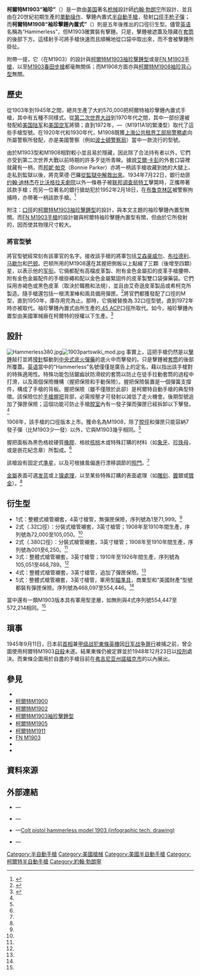 {{noteTA
|G1=軍事
|G2=長度單位
|G3=Firearms
}}
{{Infobox Weapon
| name = 柯爾特M1903袖珍擊錘內置式半自動手槍<br />{{Lang|en|Colt Pocket Hammerless}}
| image = File:Frederic Laboureur Colt 1903 Pocket pistol-2013.19.1-IMG 7577-white.jpg
| image_size = 300px
| caption = [[法國抵抗運動|法國抵抗運動]]成員弗雷德里克·“阿蘭”·普洛曼在{{Link-en|穆什特山馬基|Maquis du Mont Mouchet|穆什特山戰役}}當中攜帶的袖珍擊錘內置式手槍。現於[[巴黎|巴黎]][[荣军院|荣军院]]的[[巴黎軍事博物館|軍事博物館]]展出。
| origin = {{flagcountry|United States}}
| type = [[半自動手槍|半自動手槍]]
<!-- Type selection -->| is_ranged = yes
| is_bladed = 
| is_explosive = 
| is_artillery = 
| is_vehicle = 
| is_missile = 
| is_UK = <!-- Service history -->
| service = 
| used_by = 
| wars = <!-- Production history -->
| designer = [[约翰·勃朗宁|约翰·勃朗宁]]
| design_date = 1903年
| manufacturer = {{Link-en|柯爾特生產公司|Colt's Manufacturing Company|柯爾特專利槍械生產公司}}
| unit_cost = 
| production_date = 1903年—1945年
| number = ~570,000把
| variants = M1903、M1908（1式—5式）
<!-- General specifications -->| spec_label = 
| weight = 680.39[[克|克]]（24[[盎司|盎司]]，1.5[[磅|磅]]）
| length = <div class="NavFrame collapsed" style="color: black; background-color: #FFFFFF; margin: 0 auto; padding: 0 10px; text-align: left;"><div class="NavHead" style="background-color: #FFFFFF; margin: 0 auto; padding: 0 10px; font-weight:normal;"></div><div class="NavContent" style="background-color: #FFFFFF; margin: 0 auto; padding: 0 10px;">
* 1式：177.8[[毫米|毫米]]（7[[英寸|英寸]]）
* 2—5式：171.45毫米（6.75英吋）
</div>
</div>
| part_length = <div class="NavFrame collapsed" style="color: black; background-color: #FFFFFF; margin: 0 auto; padding: 0 10px; text-align: left;"><div class="NavHead" style="background-color: #FFFFFF; margin: 0 auto; padding: 0 10px; font-weight:normal;"></div><div class="NavContent" style="background-color: #FFFFFF; margin: 0 auto; padding: 0 10px;">
* 1式：101.6毫米（4英吋）
* 2—5式：95.25毫米（3.75英吋）
</div>
</div>
| width = 
| height = 
| diameter = 
| crew = <!-- Ranged weapon specifications -->
| cartridge = -{}-
* M1903：{{Link-en|.32 ACP|.32 ACP}}
* M1908：{{Link-en|.380 ACP|.380 ACP}}
| cartridge_weight = 
| caliber = <div class="NavFrame collapsed" style="color: black; background-color: #FFFFFF; margin: 0 auto; padding: 0 10px; text-align: left;"><div class="NavHead" style="background-color: #FFFFFF; margin: 0 auto; padding: 0 10px; font-weight:normal;"></div><div class="NavContent" style="background-color: #FFFFFF; margin: 0 auto; padding: 0 10px;">
* M1903：7.94毫米（.3125英吋）
* M1908：9.02毫米（.355英吋）
</div>
</div>
| barrels = 1根，[[膛線|膛線]]6條，無[[槍口|槍口]]裝置
| action = <div class="NavFrame collapsed" style="color: black; background-color: #FFFFFF; margin: 0 auto; padding: 0 10px; text-align: left;"><div class="NavHead" style="background-color: #FFFFFF; margin: 0 auto; padding: 0 10px; font-weight:normal;"></div><div class="NavContent" style="background-color: #FFFFFF; margin: 0 auto; padding: 0 10px;">
* [[反沖作用_(槍械)|反沖作用]]
* [[扳机#单动式|單動操作扳機]]
</div>
</div>
| mode = {{Link-en|半自動槍械|Semi-automatic firearm|半自動}}
| rate = 
| velocity = 263[[米每秒|米／秒]]（862.86[[英尺每秒|英尺／秒]]）
| energy = 
| range = 20—30[[米_(单位)|公尺]]（21.87—32.81[[码|码]]，65.62—98.43[[英尺|英尺]]）
| max_range = 50公尺（54.68码，164.04英尺）
| feed = <div class="NavFrame collapsed" style="color: black; background-color: #FFFFFF; margin: 0 auto; padding: 0 10px; text-align: left;"><div class="NavHead" style="background-color: #FFFFFF; margin: 0 auto; padding: 0 10px; font-weight:normal;"></div><div class="NavContent" style="background-color: #FFFFFF; margin: 0 auto; padding: 0 10px;">
* M1903：8發可拆卸式[[彈匣|彈匣]]
* M1908：7發可拆卸式彈匣
</div>
</div>
| sights = [[機械瞄具|機械瞄具]]：金屬製風偏漂移調節式[[照門|照門]]和金屬製固定式[[照準器|準星]]
<!-- 火炮規格 -->| breech = 
| recoil = 
| carriage = 
| elevation = 
| traverse = <!-- 刃器規格 -->
| blade_type = 
| hilt_type = 
| sheath_type = 
| head_type = 
| haft_type = <!-- 爆炸物內填炸藥規格 -->
| filling = 
| filling_weight = 
| detonation = 
| yield = <!-- 車輛/飛彈規格 -->
| armour = 
| primary_armament = 
| secondary_arament = 
| engine = 
| engine_power = 
| transmission = 
| payload_capacity = 
| fuel_capacity = 
| pw_ratio = 
| suspension = 
| clearance = 
| vehicle_range = 
| speed = 
| guidance = 
| steering = <!-- Missiles only -->
| wingspan = 
| propellant = 
| ceiling = 
| altitude = 
| depth = 
| boost = 
| accuracy = 
| launch_platform = 
| transport = 
}}

'''柯爾特M1903“袖珍{{Link-en|擊錘內置式|Hammerless}}”'''（{{Lang-en|'''Colt Model 1903 Pocket Hammerless'''}}）是一款由[[美国|美国]]著名[[枪械|枪械]]設計師[[约翰·勃朗宁|约翰·勃朗宁]]所設計、並且由{{Link-en|柯爾特生產公司|Colt's Manufacturing Company|柯爾特專利槍械生產公司}}在20世紀初期生產的[[扳机#单动式|單動操作]]、擊錘內置式[[半自動手槍|半自動手槍]]，發射{{Link-en|.32 ACP|.32 ACP}}[[口徑|口徑]][[手枪|手枪]][[子彈|子彈]]；而'''柯爾特M1908“袖珍擊錘內置式”'''（{{Lang-en|'''Colt Model 1908 Pocket Hammerless'''}}）則是五年後推出的{{Link-en|.380 ACP|.380 ACP}}口徑衍生型。儘管[[英语|英语]]名稱為“Hammerless”，但M1903確實裝有擊錘。只是，擊錘被遮蓋及隱藏在[[手槍套筒|套筒]]的後部下方。這樣射手可將手槍快速而且順暢地從口袋中取出來，而不會被擊錘所掛扯。

附帶一提，它（在M1903）的設計與[[柯爾特M1903袖珍擊錘半自動手槍|柯爾特M1903袖珍擊錘型]]或是[[FN_M1903手槍|FN M1903手槍]]，以至[[M1903春田步槍|M1903春田步槍]]都毫無關係；而M1908方面亦與[[柯爾特M1908袖珍背心型手槍|柯爾特M1908袖珍背心型]]無關。

== 歷史 ==
從1903年到1945年之間，總共生產了大約570,000把柯爾特袖珍擊錘內置式手槍，其中有五種不同樣式。從[[第二次世界大战|第二次世界大战]]到1970年代之間，其中一部份還被發配給[[美国陆军|美国陆军]]和[[美国空军|美国空军]]將領；直到1972年，{{Link-en|岩島兵工廠|Rock Island Arsenal}}—{{Link-en|M15半自動手槍|M15 pistol|柯爾特M15將官型號}}（M1911A1的緊湊型）取代了這些手槍型號。在1920年代和1930年代，M1908既獲[[上海公共租界工部局警務處|上海公共租界工部局警務處]]向所屬警察所發配，亦是美國警察（例如[[波士頓警察局|波士頓警察局]]）當中一款流行的型號。

由於M1903型和M1908相對較小並且易於隱藏，因此除了合法持有者以外，它們亦受到第二次世界大戰以前時期的許多歹徒所青睞。據說[[艾爾·卡彭|艾爾·卡彭]]的外套口袋裡就藏有一柄，而[[邦妮和克萊德|邦妮·帕克]]（Bonnie Parker）亦將一柄該手槍收藏到她的大腿上、走私到監獄以後，將克萊德·巴羅[[越獄|從監獄中解救出來]]。1934年7月22日，銀行劫匪[[约翰·迪林杰|约翰·迪林杰]]在[[比沃格拉夫劇院|比沃格拉夫劇院]]以外一條巷子被[[联邦调查局|联邦调查局]][[特工|特工]]擊斃時，正攜帶著該款手槍；而另一位著名的銀行搶劫犯{{Link-en|威利·薩頓|Willie Sutton}}於1952年2月18日，在[[布鲁克林区|布鲁克林区]]被警察拘捕時，亦帶著一柄該款手槍。<ref name="Ayoob2012">{{cite book|author={{Link-en|馬薩德·阿約布|Massad Ayoob}}|title=Massad Ayoob's Greatest Handguns of the World|url=https://books.google.com/books?id=F6Yd2aU3uc8C&pg=PA128|year=2012|publisher=Gun Digest Books|location=Iola, Wisconsin|isbn=1-4402-2869-8|page=128}}</ref>

附注：{{Link-en|.38 ACP|.38 ACP}}[[口徑|口徑]]的[[柯爾特M1903袖珍擊錘半自動手槍|柯爾特M1903袖珍擊錘型]]的設計，與本文主題的袖珍擊錘內置型無關。而[[FN_M1903手槍|FN M1903手槍]]的設計雖與柯爾特袖珍擊錘內置型有關，但由於它所發射的{{Link-en|9毫米白朗寧長彈|9mm Browning Long|9×20毫米白朗寧長彈}}，因而使其物理尺寸較大。

=== 將官型號 ===
將官型號經常刻有該軍官的名字。接收該手槍的將軍包括[[德怀特·艾森豪威尔|艾森豪威尔]]、[[奥马尔·布拉德利|布拉德利]]、[[乔治·卡特莱特·马歇尔|马歇尔]]和[[乔治·巴顿|巴顿]]。巴顿所用的M1908還在其握把側板以上點綴了三顆（後增至四顆）星，以表示他的[[军衔|军衔]]。它倆都配有高檔皮革製{{Link-en|手槍槍套|Handgun holster|槍套}}、附有金色金屬扣的皮革手槍腰帶、附有金色金屬配件的手槍掛繩和配以金色金屬緊固件的皮革製雙口袋彈藥袋。它們採用赤褐色或黑色皮革（取決於職務和法規），並且由艾奇遜皮革製品或希柯克所製造。隨手槍還包括一根清潔棒和兩具備用彈匣。<ref name="Sapp2007">{{cite book |first=Rick |last= |title=Standard Catalog of Colt Firearms |url=https://books.google.com/books?id=6eBW-HqX24cC&pg=PA132 |date= 2007 |publisher=Gun Digest Books |location=Iola, Wisconsin |isbn=1-4402-2697-0 |page=132}}</ref>將官們都獲發配了{{Link-en|.380 ACP|.380 ACP}}口徑的M型，直到1950年，庫存用完為止。那時，它倆被替換為.32口徑型號，直到1972年時亦被取代。袖珍擊錘內置式由{{Link-en|岩島兵工廠|Rock Island Arsenal}}所生產的[[.45_ACP|.45 ACP]]口徑{{Link-en|M15半自動手槍|M15 pistol}}所取代。如今，袖珍擊錘內置型由美國軍械廠在柯爾特的授權以下生產。<ref name=hammerless>{{Citation |title=Colt's 1903 Hammerless |author={{Link-en|加里·詹姆斯|Garry James (journalist)}} |magazine={{Link-en|槍與彈藥雜誌|Guns & Ammo}} |date= August 2016 |pages=82–94 }}</ref>

== 設計 ==
[[File:Hammerless380.jpg|right]][[File:1903partswiki_mod.jpg|thumb]]
事實上，這把手槍仍然是以[[擊錘|擊錘]]敲打並將[[撞針|撞針]]驅動到[[中央式底火|中央式底火]][[彈藥|彈藥]]的底火中而擊發的。只是擊錘被[[手槍套筒|套筒]]的後部所覆蓋。[[英语|英语]]當中的“Hammerless”名號僅僅是廣告上的定名，藉以指出該手槍對{{Link-en|隱蔽攜帶|Concealed carry}}的特殊適用性。特殊功能包括鋸齒狀防滑紋的套筒以防止在徒手拉動套筒的過程中打滑，以及兩個保險機構（握把保險和手動保險）。握把保險裝置是一個彈簧支撐件，構成了手槍的背板。握把保險（雖不僅限於此卻）是柯爾特自動手槍的典型特徵。該保險位於[[手槍握把|手槍握把]]背部，必需按壓才可發射以減低了走火機會。後期型號追加了彈匣保險；這個功能可防止手槍[[膛室|膛室]]內有一發子彈而彈匣已經拆卸以下擊發。<ref name="Sapp2007"/>

1908年，該手槍的{{Link-en|.380 ACP|.380 ACP}}口徑版本上市。獲命名為M1908，除了[[膛徑|膛徑]]和彈匣只能容納7發子彈（比M1903少一發）以外，它與M1903幾乎相同。<ref name="Sapp2007"/>

握把面板為黑色格紋硬質[[橡膠|橡膠]]、格紋[[核桃|核桃]]木或特殊訂購的材料（如[[象牙|象牙]]、[[珍珠母|珍珠母]]，或是嵌花紀念章）所製成。<ref name="Sapp2007"/>

該槍設有固定式[[照準器|準星]]，以及可根據風偏進行漂移調節的[[照門|照門]]。<ref name="Sapp2007"/>

[[金屬|金屬]]表面可選[[发蓝|发蓝]]或上[[镍|镍]][[表面處理|處理]]，以至某些特殊訂購的表面處理（如[[雕塑|雕刻]]、[[镀层|鍍]]銀或[[镀金|镀金]]）。<ref name="Sapp2007"/>

== 衍生型 ==
* 1式：整體式槍管襯套，4英寸槍管，無彈匣保險，序列號為1至71,999。<ref name="Sapp2007"/>
* 2式（.32口徑）：分裝式槍管襯套，3{{frac|3|4}}英寸槍管；1908年至1910年間生產，序列號為72,000至105,050。<ref name="Sapp2007"/>
* 2式（.380口徑）：分裝式槍管襯套，3{{frac|3|4}}英寸槍管；1908年至1910年間生產，序列號為001至6,250。<ref name="Sapp2007"/>
* 3式：整體式槍管襯套，3{{frac|3|4}}英寸槍管；1910年至1926年間生產，序列號為105,051至468,789。<ref name="Sapp2007"/>
* 4式：整體式槍管襯套，3{{frac|3|4}}英寸槍管，追加了彈匣保險。<ref name="Sapp2007"/>
* 5式：整體式槍管襯套，3{{frac|3|4}}英寸槍管，軍用型[[照準器|瞄準具]]，商業型和“美國財產”型號都裝有彈匣保險。序列號為468,097至554,446。<ref name="Sapp2007"/>

當中還有一類M1903版本具有軍用型{{Link-en|磷化|Parkerizing}}塗層，如無則與4式序列號554,447至572,214相同。<ref name="Sapp2007"/>

== 瑣事 ==
1945年9月11日，日本前[[总理|首相]]兼[[甲级战犯|甲级战犯]][[東條英機|東條英機]]因[[日军战争罪行|日军战争罪行]]被捕之前，曾企圖使用柯爾特M1903[[自殺|自殺]]未遂。結果東條仍被定罪並於1948年12月23日以[[绞刑|绞刑]]處決。而東條企圖用於自盡的手槍目前在[[弗吉尼亚州|弗吉尼亚州]][[諾福克_(維吉尼亞州)|諾福克市]]的{{Link-en|麥克阿瑟紀念堂|MacArthur Memorial}}以內展出。

== 參見 ==
* {{Link-en|美國武裝部隊單兵武器列表|List of individual weapons of the U.S. Armed Forces}}
* [[柯爾特M1900手槍|柯爾特M1900]]
* [[柯爾特M1902半自動手槍|柯爾特M1902]]
* [[柯爾特M1903袖珍擊錘半自動手槍|柯爾特M1903袖珍擊錘型]]
* [[柯爾特M1905半自動手槍|柯爾特M1905]]
* [[M1911手槍|柯爾特M1911]]
* [[FN_M1903手槍|FN M1903]]
* {{Link-en|紅寶石半自動手槍|Ruby Pistol}}
* {{Link-en|M15半自動手槍|M15 pistol}}

<!-- == 註釋 ==
{{Reflist|group=note}} -->
== 資料來源 ==
<div class="references-small">
<references />
</div>
<!-- == 參考文獻 == -->
== 外部連結 ==
{{commons|Colt Model 1903 Hammerless}}
* {{en icon}}—{{cite web |url=http://www.coltautos.com/1903ph.htm |title=Colt 1903 .32 ACP Pocket Hammerless Pistol |publisher=Coltautos.com |date= |accessdate=2012-06-01 |archive-date=2012-05-30 |archive-url=https://web.archive.org/web/20120530130328/http://www.coltautos.com/1903ph.htm |dead-url=no }}
* {{en icon}}—{{cite web |url=http://unblinkingeye.com/Guns/1903C/1903c.html |title=1903 Colt Model M |publisher=Unblinkingeye.com |date= |accessdate=2012-06-01 |archive-date=2020-11-27 |archive-url=https://web.archive.org/web/20201127183050/https://unblinkingeye.com/Guns/1903C/1903c.html |dead-url=no }}
* {{en icon}}—[http://hlebooks.com/pinterest/co1903b.jpg Colt pistol hammerless model 1903 (infographic tech. drawing)] {{Wayback|url=http://hlebooks.com/pinterest/co1903b.jpg |date=20160304052909 }}
* {{en icon}}—{{cite web|url=http://www.usarmamentcorp.com/manufactured-products/colt-1903-pocket-pistol///|title=Colt Licensed 1903 "Hammerless" General Officer's Pocket Pistol|publisher=U.S. Armament Corp|accessdate=August 1, 2016|date=|archive-url=https://web.archive.org/web/20180916130226/http://www.usarmamentcorp.com/manufactured-products/colt-1903-pocket-pistol///|archive-date=September 16, 2018}}

{{柯爾特生產公司}}
{{約翰·白朗寧}}
<!-- {{.38 Caliber}} -->

{{DEFAULTSORT:Colt Model 1903 Pocket Hammerless}}
[[Category:半自動手槍|Category:半自動手槍]]
[[Category:美國槍械|Category:美國槍械]]
[[Category:美國半自動手槍|Category:美國半自動手槍]]
[[Category:柯爾特半自動手槍|Category:柯爾特半自動手槍]]
[[Category:約翰·勃朗寧|Category:約翰·勃朗寧]]
<!-- [[Category:1901–1909年間的半自動手槍|Category:1901–1909年間的半自動手槍]] -->